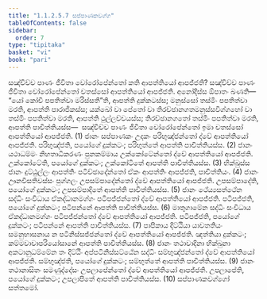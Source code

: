 ```yaml
---
title: "1.1.2.5.7 සප්පාණකවග්ග"
tableOfContents: false
sidebar:
  order: 7
type: "tipitaka"
basket: "vi"
book: "pari"
---
```



<DynamicBreadcrumb />

<Division number="171" book="pari">

<Paragraph number="451" book="pari">
සඤ්චිච්ච පාණං ජීවිතා වෝරෝපේන්තෝ කති ආපත්තියෝ ආපජ්ජති? සඤ්චිච්ච පාණං ජීවිතා වෝරෝපේන්තෝ චතස්සෝ ආපත්තියෝ ආපජ්ජති. අනෝදිස්ස ඕපාතං ඛණති—  “යෝ කෝචි පපතිත්වා මරිස්සතී”ති, ආපත්ති දුක්කටස්ස; මනුස්සෝ තස්මිං පපතිත්වා මරති, ආපත්ති පාරාජිකස්ස; යක්ඛෝ වා පේතෝ වා තිරච්ඡානගතමනුස්සවිග්ගහෝ වා තස්මිං පපතිත්වා මරති, ආපත්ති ථුල්ලච්චයස්ස; තිරච්ඡානගතෝ තස්මිං පපතිත්වා මරති, ආපත්ති පාචිත්තියස්ස—  සඤ්චිච්ච පාණං ජීවිතා වෝරෝපේන්තෝ ඉමා චතස්සෝ ආපත්තියෝ ආපජ්ජති. (1)
</Paragraph>

<Paragraph number="452" book="pari">
ජානං සප්පාණකං උදකං පරිභුඤ්ජන්තෝ ද්වේ ආපත්තියෝ ආපජ්ජති. පරිභුඤ්ජති, පයෝගේ දුක්කටං; පරිභුත්තේ ආපත්ති පාචිත්තියස්ස. (2)
</Paragraph>

<Paragraph number="453" book="pari">
ජානං යථාධම්මං නිහතාධිකරණං පුනකම්මාය උක්කෝටේන්තෝ ද්වේ ආපත්තියෝ ආපජ්ජති. උක්කෝටේති, පයෝගේ දුක්කටං; උක්කෝටිතේ ආපත්ති පාචිත්තියස්ස. (3)
</Paragraph>

<Paragraph number="454" book="pari">
භික්ඛුස්ස ජානං දුට්ඨුල්ලං ආපත්තිං පටිච්ඡාදේන්තෝ ඒකං ආපත්තිං ආපජ්ජති, පාචිත්තියං. (4)
</Paragraph>

<Paragraph number="455" book="pari">
ජානං ඌනවීසතිවස්සං පුග්ගලං උපසම්පාදේන්තෝ ද්වේ ආපත්තියෝ ආපජ්ජති. උපසම්පාදේති, පයෝගේ දුක්කටං; උපසම්පාදිතේ ආපත්ති පාචිත්තියස්ස. (5)
</Paragraph>

<Paragraph number="456" book="pari">
ජානං ථේය්‍යසත්ථේන සද්ධිං සංවිධාය ඒකද්ධානමග්ගං පටිපජ්ජන්තෝ ද්වේ ආපත්තියෝ ආපජ්ජති. පටිපජ්ජති, පයෝගේ දුක්කටං; පටිපන්නේ ආපත්ති පාචිත්තියස්ස. (6)
</Paragraph>

<Paragraph number="457" book="pari">
මාතුගාමේන සද්ධිං සංවිධාය ඒකද්ධානමග්ගං පටිපජ්ජන්තෝ ද්වේ ආපත්තියෝ ආපජ්ජති. පටිපජ්ජති, පයෝගේ දුක්කටං; පටිපන්නේ ආපත්ති පාචිත්තියස්ස. (7)
</Paragraph>

<Paragraph number="458" book="pari">
පාපිකාය දිට්ඨියා යාවතතියං සමනුභාසනාය න පටිනිස්සජ්ජන්තෝ ද්වේ ආපත්තියෝ ආපජ්ජති. ඤත්තියා දුක්කටං; කම්මවාචාපරියෝසානේ ආපත්ති පාචිත්තියස්ස. (8)
</Paragraph>

<Paragraph number="459" book="pari">
ජානං තථාවාදිනා භික්ඛුනා අකටානුධම්මේන තං දිට්ඨිං අප්පටිනිස්සට්ඨේන සද්ධිං සම්භුඤ්ජන්තෝ ද්වේ ආපත්තියෝ ආපජ්ජති. සම්භුඤ්ජති, පයෝගේ දුක්කටං; සම්භුත්තේ ආපත්ති පාචිත්තියස්ස. (9)
</Paragraph>

<Paragraph number="460" book="pari">
ජානං තථානාසිතං සමණුද්දේසං උපලාපේන්තෝ ද්වේ ආපත්තියෝ ආපජ්ජති. උපලාපේති, පයෝගේ දුක්කටං; උපලාපිතේ ආපත්ති පාචිත්තියස්ස. (10)

</Paragraph>
</Division>

<Paragraph number="461" type="center" book="pari">
සප්පාණකවග්ගෝ සත්තමෝ.
</Paragraph>